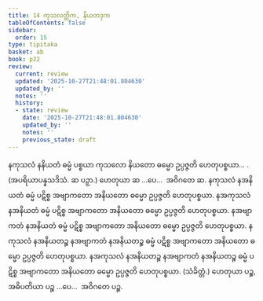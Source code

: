 ```yaml
---
title: 14 ကုသလတ္တိက, နိယတဒုက
tableOfContents: false
sidebar:
  order: 15
type: tipitaka
basket: ab
book: p22
review:
  current: review
  updated: '2025-10-27T21:48:01.804630'
  updated_by: ''
  notes: ''
  history:
  - state: review
    date: '2025-10-27T21:48:01.804630'
    updated_by: ''
    notes: ''
    previous_state: draft
---
```



<ReviewStatus review={frontmatter.review} showDetails={true} />

<HypothesisAnnotation frontmatter={frontmatter} />

<DynamicBreadcrumb />

<Division number="34" book="p22" e="ch" v="40" p="384">

<Paragraph number="77" book="p22">
နကုသလံ နနိယတံ ဓမ္မံ ပစ္စယာ ကုသလော နိယတော ဓမ္မော ဥပ္ပဇ္ဇတိ ဟေတုပစ္စယာ… . (အပရိယာပန္နသဒိသံ. ဆ ပဉှာ.) ဟေတုယာ ဆ …ပေ…  အဝိဂတေ ဆ.
</Paragraph>

<Paragraph number="78" book="p22">
နကုသလံ နအနိယတံ ဓမ္မံ ပဋိစ္စ အဗျာကတော အနိယတော ဓမ္မော ဥပ္ပဇ္ဇတိ ဟေတုပစ္စယာ. နအကုသလံ နအနိယတံ ဓမ္မံ ပဋိစ္စ အဗျာကတော အနိယတော ဓမ္မော ဥပ္ပဇ္ဇတိ ဟေတုပစ္စယာ. နအဗျာကတံ နအနိယတံ ဓမ္မံ ပဋိစ္စ အဗျာကတော အနိယတော ဓမ္မော ဥပ္ပဇ္ဇတိ ဟေတုပစ္စယာ. နကုသလံ နအနိယတဉ္စ နအဗျာကတံ နအနိယတဉ္စ ဓမ္မံ ပဋိစ္စ အဗျာကတော အနိယတော ဓမ္မော ဥပ္ပဇ္ဇတိ ဟေတုပစ္စယာ. နအကုသလံ နအနိယတဉ္စ နအဗျာကတံ နအနိယတဉ္စ ဓမ္မံ ပဋိစ္စ အဗျာကတော အနိယတော ဓမ္မော ဥပ္ပဇ္ဇတိ ဟေတုပစ္စယာ. (သံခိတ္တံ.) ဟေတုယာ ပဉ္စ, အဓိပတိယာ ပဉ္စ …ပေ…  အဝိဂတေ ပဉ္စ.
</Paragraph>
</Division>